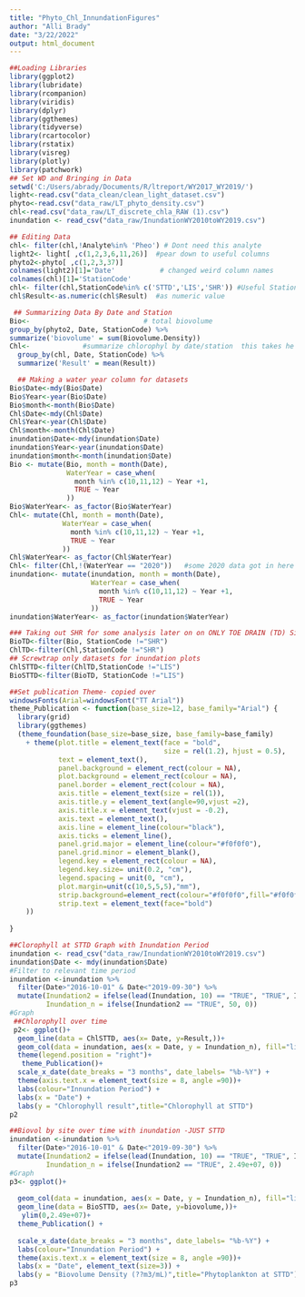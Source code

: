 ```yaml
---
title: "Phyto_Chl_InnundationFigures"
author: "Alli Brady"
date: "3/22/2022"
output: html_document
---
```


```r
##Loading Libraries
library(ggplot2)
library(lubridate)
library(rcompanion)
library(viridis)
library(dplyr)
library(ggthemes)
library(tidyverse)
library(rcartocolor)
library(rstatix)
library(visreg)
library(plotly)
library(patchwork)
## Set WD and Bringing in Data
setwd('C:/Users/abrady/Documents/R/ltreport/WY2017_WY2019/')
light<-read.csv("data_clean/clean_light_dataset.csv")
phyto<-read.csv("data_raw/LT_phyto_density.csv")
chl<-read.csv("data_raw/LT_discrete_chla_RAW (1).csv")
inundation <- read_csv("data_raw/InundationWY2010toWY2019.csv")
```

```r
## Editing Data 
chl<- filter(chl,!Analyte%in% 'Pheo') # Dont need this analyte
light2<- light[ ,c(1,2,3,6,11,26)]  #pear down to useful columns
phyto2<-phyto[ ,c(1,2,3,37)]
colnames(light2)[1]='Date'           # changed weird column names
colnames(chl)[1]='StationCode'
chl<- filter(chl,StationCode%in% c('STTD','LIS','SHR')) #Useful Stations only
chl$Result<-as.numeric(chl$Result)  #as numeric value
```

```r
 ## Summarizing Data By Date and Station
Bio<-                            # total biovolume 
group_by(phyto2, Date, StationCode) %>%
summarize('biovolume' = sum(Biovolume.Density))  
Chl<-             #summarize chlorophyl by date/station  this takes he average of the sample and replicate sample
  group_by(chl, Date, StationCode) %>%
  summarize('Result' = mean(Result))  
```

```r
  ## Making a water year column for datasets
Bio$Date<-mdy(Bio$Date)
Bio$Year<-year(Bio$Date)
Bio$month<-month(Bio$Date)
Chl$Date<-mdy(Chl$Date)
Chl$Year<-year(Chl$Date)
Chl$month<-month(Chl$Date)
inundation$Date<-mdy(inundation$Date)
inundation$Year<-year(inundation$Date)
inundation$month<-month(inundation$Date)
Bio <- mutate(Bio, month = month(Date), 
              WaterYear = case_when(
                month %in% c(10,11,12) ~ Year +1,
                TRUE ~ Year
              ))                           
Bio$WaterYear<- as_factor(Bio$WaterYear)
Chl<- mutate(Chl, month = month(Date),   
             WaterYear = case_when(
               month %in% c(10,11,12) ~ Year +1,
               TRUE ~ Year
             ))                           
Chl$WaterYear<- as_factor(Chl$WaterYear)
Chl<- filter(Chl,!(WaterYear == "2020"))   #some 2020 data got in here
inundation<- mutate(inundation, month = month(Date), 
                    WaterYear = case_when(
                      month %in% c(10,11,12) ~ Year +1,
                      TRUE ~ Year
                    ))                           
inundation$WaterYear<- as_factor(inundation$WaterYear)
```

```r
### Taking out SHR for some analysis later on on ONLY TOE DRAIN (TD) Sites
BioTD<-filter(Bio, StationCode !="SHR") 
ChlTD<-filter(Chl,StationCode !="SHR")
## Screwtrap only datasets for inundation plots
ChlSTTD<-filter(ChlTD,StationCode !="LIS")
BioSTTD<-filter(BioTD, StationCode !="LIS") 
```

```r
##Set publication Theme- copied over
windowsFonts(Arial=windowsFont("TT Arial"))
theme_Publication <- function(base_size=12, base_family="Arial") {
  library(grid)
  library(ggthemes)
  (theme_foundation(base_size=base_size, base_family=base_family)
    + theme(plot.title = element_text(face = "bold",
                                      size = rel(1.2), hjust = 0.5),
            text = element_text(),
            panel.background = element_rect(colour = NA),
            plot.background = element_rect(colour = NA),
            panel.border = element_rect(colour = NA),
            axis.title = element_text(size = rel(1)),
            axis.title.y = element_text(angle=90,vjust =2),
            axis.title.x = element_text(vjust = -0.2),
            axis.text = element_text(), 
            axis.line = element_line(colour="black"),
            axis.ticks = element_line(),
            panel.grid.major = element_line(colour="#f0f0f0"),
            panel.grid.minor = element_blank(),
            legend.key = element_rect(colour = NA),
            legend.key.size= unit(0.2, "cm"),
            legend.spacing = unit(0, "cm"),
            plot.margin=unit(c(10,5,5,5),"mm"),
            strip.background=element_rect(colour="#f0f0f0",fill="#f0f0f0"),
            strip.text = element_text(face="bold")
    ))
  
}
```

```r
##Clorophyll at STTD Graph with Inundation Period
inundation <- read_csv("data_raw/InundationWY2010toWY2019.csv")
inundation$Date <- mdy(inundation$Date)
#Filter to relevant time period
inundation <-inundation %>%
  filter(Date>"2016-10-01" & Date<"2019-09-30") %>%
  mutate(Inundation2 = ifelse(lead(Inundation, 10) == "TRUE", "TRUE", Inundation),
         Inundation_n = ifelse(Inundation2 == "TRUE", 50, 0))
#Graph
 ##Chlorophyll over time 
 p2<- ggplot()+
  geom_line(data = ChlSTTD, aes(x= Date, y=Result,))+ 
  geom_col(data = inundation, aes(x = Date, y = Inundation_n), fill="light blue", alpha=0.6)+
  theme(legend.position = "right")+
   theme_Publication()+
  scale_x_date(date_breaks = "3 months", date_labels= "%b-%Y") +
  theme(axis.text.x = element_text(size = 8, angle =90))+
  labs(colour="Innundation Period") +
  labs(x = "Date") + 
  labs(y = "Chlorophyll result",title="Chlorophyll at STTD") 
p2
```
```r
##Biovol by site over time with inundation -JUST STTD
inundation <-inundation %>%
  filter(Date>"2016-10-01" & Date<"2019-09-30") %>%
  mutate(Inundation2 = ifelse(lead(Inundation, 10) == "TRUE", "TRUE", Inundation),
         Inundation_n = ifelse(Inundation2 == "TRUE", 2.49e+07, 0))
#Graph
p3<- ggplot()+
  
  geom_col(data = inundation, aes(x = Date, y = Inundation_n), fill="light blue", alpha=0.6)+
  geom_line(data = BioSTTD, aes(x= Date, y=biovolume,))+ 
   ylim(0,2.49e+07)+
  theme_Publication() +
 
  scale_x_date(date_breaks = "3 months", date_labels= "%b-%Y") +
  labs(colour="Innundation Period") +
  theme(axis.text.x = element_text(size = 8, angle =90))+
  labs(x = "Date", element_text(size=3)) + 
  labs(y = "Biovolume Density (??m3/mL)",title="Phytoplankton at STTD") 
p3
```




